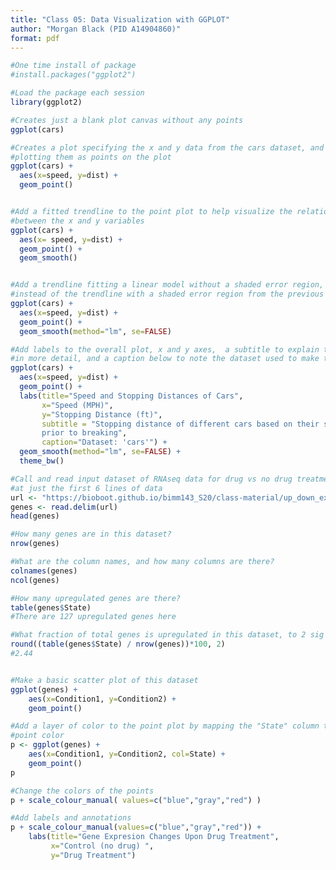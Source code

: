 ```yaml
---
title: "Class 05: Data Visualization with GGPLOT"
author: "Morgan Black (PID A14904860)"
format: pdf
---
```


```r

#One time install of package
#install.packages("ggplot2")

```


```r

#Load the package each session
library(ggplot2) 

#Creates just a blank plot canvas without any points
ggplot(cars)

#Creates a plot specifying the x and y data from the cars dataset, and 
#plotting them as points on the plot
ggplot(cars) +
  aes(x=speed, y=dist) +
  geom_point()


#Add a fitted trendline to the point plot to help visualize the relationship 
#between the x and y variables
ggplot(cars) +
  aes(x= speed, y=dist) +
  geom_point() +
  geom_smooth()


#Add a trendline fitting a linear model without a shaded error region, 
#instead of the trendline with a shaded error region from the previous plot
ggplot(cars) +
  aes(x=speed, y=dist) +
  geom_point() +
  geom_smooth(method="lm", se=FALSE)

#Add labels to the overall plot, x and y axes,  a subtitle to explain the plot 
#in more detail, and a caption below to note the dataset used to make the plot
ggplot(cars) + 
  aes(x=speed, y=dist) +
  geom_point() +
  labs(title="Speed and Stopping Distances of Cars",
       x="Speed (MPH)", 
       y="Stopping Distance (ft)",
       subtitle = "Stopping distance of different cars based on their speed 
       prior to breaking",
       caption="Dataset: 'cars'") +
  geom_smooth(method="lm", se=FALSE) +
  theme_bw()

```

```r

#Call and read input dataset of RNAseq data for drug vs no drug treatment. Look 
#at just the first 6 lines of data
url <- "https://bioboot.github.io/bimm143_S20/class-material/up_down_expression.txt"
genes <- read.delim(url)
head(genes)

#How many genes are in this dataset?
nrow(genes)

#What are the column names, and how many columns are there?
colnames(genes)
ncol(genes)

#How many upregulated genes are there?
table(genes$State)
#There are 127 upregulated genes here

#What fraction of total genes is upregulated in this dataset, to 2 sig figs?
round((table(genes$State) / nrow(genes))*100, 2)
#2.44


#Make a basic scatter plot of this dataset
ggplot(genes) + 
    aes(x=Condition1, y=Condition2) +
    geom_point()

```
```r

#Add a layer of color to the point plot by mapping the "State" column to 
#point color 
p <- ggplot(genes) + 
    aes(x=Condition1, y=Condition2, col=State) +
    geom_point()
p

#Change the colors of the points
p + scale_colour_manual( values=c("blue","gray","red") )

#Add labels and annotations 
p + scale_colour_manual(values=c("blue","gray","red")) +
    labs(title="Gene Expresion Changes Upon Drug Treatment",
         x="Control (no drug) ",
         y="Drug Treatment")

```

